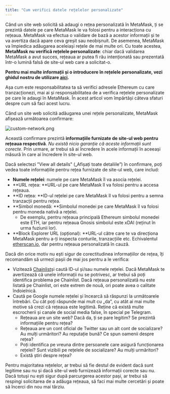 ```yaml
---
title: "Cum verifici datele rețelelor personalizate"
---
```


Când un site web solicită să adaugi o rețea personalizată în MetaMask, ți se prezintă datele pe care MetaMask le va folosi pentru a interacționa cu rețeaua. MetaMask va efectua o validare de bază a acestor informații și te va avertiza dacă apare ceva greșit sau neobișnuit. De asemenea, MetaMask va împiedica adăugarea aceleiași rețele de mai multe ori. Cu toate acestea, **MetaMask nu verifică rețelele personalizate**: chiar dacă validarea MetaMask a avut succes, rețeaua ar putea fi rău intenționată sau prezentată într-o lumină falsă de site-ul web care a solicitat-o.

**Pentru mai multe informații și o introducere în rețelele personalizate, vezi ghidul nostru de utilizare [aici](/networks-and-sidechains/managing-networks/user-guide-custom-networks-and-sidechains).**

Așa cum este responsabilitatea ta să verifici adresele Ethereum cu care tranzacționezi, mai ai și responsabilitatea de a verifica rețelele personalizate pe care le adaugi în MetaMask. În acest articol vom împărtăși câteva sfaturi despre cum să faci acest lucru.

Când un site web solicită adăugarea unei rețele personalizate, MetaMask afișează următoarea confirmare:

<div class="center-container">
  <div class="img-medium">
    <img
      src={
        require("../../../../../../img/i18n/legacy/custom-network.png").default
      }
      alt="custom-network.png"
    />
  </div>
</div>

Această confirmare prezintă **informațiile furnizate de site-ul web pentru rețeaua respectivă**. _Nu există nicio garanție că aceste informații sunt corecte._ Prin urmare, ar trebui să ai încredere în acele informații în aceeași măsură în care ai încredere în site-ul web.

Dacă selectezi "View all details" („Afișați toate detaliile”) în confirmare, poți vedea toate informațiile pentru rețea furnizate de site-ul web, care includ:

- **Numele rețelei**: numele pe care MetaMask îl va asocia rețelei.
- **URL rețea: **URL-ul pe care MetaMask îl va folosi pentru a accesa rețeaua.
- **ID rețea: **ID-ul rețelei pe care MetaMask îl va folosi pentru a semna tranzacții pentru rețea.
- **Simbol monedă: **Simbolul monedei pe care MetaMask îl va folosi pentru moneda nativă a rețelei.
  - De exemplu, pentru rețeaua principală Ethereum simbolul monedei este ETH, iar pentru rețeaua Gnosis simbolul este xDAI (reținut în urma fuziunii lor).
- **Block Explorer URL (opțional): **URL-ul către care te va direcționa MetaMask pentru a-ți inspecta conturile, tranzacțiile etc. Echivalentul [etherscan.io](https://etherscan.io), dar pentru rețeaua personalizată în cauză.

Dacă din orice motiv nu ești sigur de corectitudinea informațiilor de rețea, îți recomandăm să urmezi pașii de mai jos pentru a le verifica:

- Vizitează [Chainlist](https://chainlist.wtf/)și caută ID-ul și/sau numele rețelei. Dacă MetaMask te avertizează că unele informații nu se potrivesc, ar trebui să poți identifica problema pe Chainlist. Dacă rețeaua personalizată nu este listată pe Chainlist, ori este extrem de nouă, ori poate avea o calitate îndoielnică.
- Caută pe Google numele rețelei și încearcă să răspunzi la următoarele întrebări. Cu cât poți răspunde mai mult cu „da”, cu atât ai mai multe motive să crezi că rețeaua este legitimă. Reține că există multe escrocherii și canale de social media false, în special pe Telegram.
  - Rețeaua are un site web? Dacă da, ți se pare legitim? Se prezintă informațiile pentru rețea?
  - Rețeaua are un cont oficial de Twitter sau un alt cont de socializare? Au mulți urmăritori? Au reputație bună? Ce spun oamenii despre rețea?
  - Poți identifica pe vreuna dintre persoanele care asigură funcționarea rețelei? Sunt vizibili pe rețelele de socializare? Au mulți urmăritori?
  - Există știri despre rețea?

Pentru majoritatea rețelelor, ar trebui să fie destul de evident dacă sunt legitime sau nu și dacă site-ul web furnizează informații corecte sau nu. Dacă totuși nu ești sigur după parcurgerea acestor pași, ar trebui să respingi solicitarea de a adăuga rețeaua, să faci mai multe cercetări și poate să încerci din nou mai târziu.
